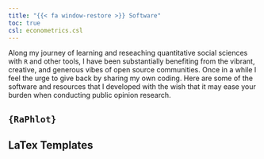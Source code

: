 ```yaml
---
title: "{{< fa window-restore >}} Software"
toc: true
csl: econometrics.csl
---
```


Along my journey of learning and reseaching quantitative social sciences with `R` and other tools, I have been substantially benefiting from the vibrant, creative, and generous vibes of open source communities. <!--# From detecting coding errors for a stranger half a globe afar to devotedly developing useful packages regardless of material returns, these daily practices among open-source programmers shed light on the best facet of human nature and build up a hopeful, inspiring vision of our world. -->Once in a while I feel the urge to give back by sharing my own coding. Here are some of the software and resources that I developed with the wish that it may ease your burden when conducting public opinion research.

<!-- ::: progress -->

<!-- ::: {.progress-bar .progress-bar-striped .progress-bar-animated .bg-info role="progressbar" aria-valuenow="75" aria-valuemin="0" aria-valuemax="100" style="width: 100%;"} -->

<!-- ::: -->

<!-- ::: -->

## `{RaPhlot}`

## LaTex Templates
